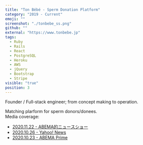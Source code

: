 ```yaml
---
title: "Ton Bébé - Sperm Donation Platform"
category: "2019 - Current"
emoji: ""
screenshot: "./tonbebe_ss.png"
github: ""
external: "https://www.tonbebe.jp"
tags:
  - Ruby
  - Rails
  - React
  - PostgreSQL
  - Heroku
  - AWS
  - jQuery
  - Bootstrap
  - Stripe
visible: "true"
position: 3
---
```



Founder / Full-stack engineer; from concept making to operation.

Matching plarform for sperm donors/donees.  
Media coverage:
- <a href="https://abema.tv/video/episode/89-76_s50_p421" target="_blank" rel="nofollow noopener noreferrer" aria-label="External Link"><Underlining color={Theme.colors.tertiary} hoverColor={Theme.colors.secondary}>2020.11.22 - ABEMA的ニュースショー</Underlining></a>
- <a href="https://news.yahoo.co.jp/articles/c2fc2f6cf0357e7af7e66000104396902dba751a" target="_blank" rel="nofollow noopener noreferrer" aria-label="External Link"><Underlining color={Theme.colors.tertiary} hoverColor={Theme.colors.secondary}>2020.10.26 - Yahoo! News</Underlining></a>
- <a href="https://news-prime.abema.tv/posts/11101011" target="_blank" rel="nofollow noopener noreferrer" aria-label="External Link"><Underlining color={Theme.colors.tertiary} hoverColor={Theme.colors.secondary}>2020.10.23 - ABEMA Prime</Underlining></a>
